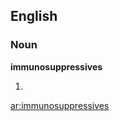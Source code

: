 ==English==

===Noun===
'''immunosuppressives'''

# {{plural of|[[immunosuppressive]]}}

[[ar:immunosuppressives]]